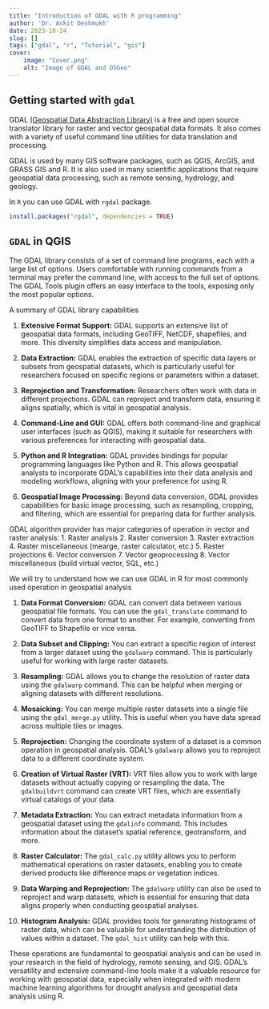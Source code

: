 ```yaml
---
title: "Introduction of GDAL with R programming"
author: 'Dr. Ankit Deshmukh'
date: 2023-10-24
slug: []
tags: ["gdal", "r", "Tutorial", "gis"]
cover:
    image: "Cover.png"
    alt: "Image of GDAL and OSGeo"
---
```


## Getting started with `gdal`

GDAL [(Geospatial Data Abstraction Library)](http://gdal.osgeo.org) is a free and open source translator library for raster and vector geospatial data formats. It also comes with a variety of useful command line utilities for data translation and processing.

GDAL is used by many GIS software packages, such as QGIS, ArcGIS, and GRASS GIS and R. It is also used in many scientific applications that require geospatial data processing, such as remote sensing, hydrology, and geology.

In `R` you can use GDAL with `rgdal` package.

```r
install.packages("rgdal", dependencies = TRUE)
```

## `GDAL` in QGIS 
The GDAL library consists of a set of command line programs, each with a large list of options. Users comfortable with running commands from a terminal may prefer the command line, with access to the full set of options. The GDAL Tools plugin offers an easy interface to the tools, exposing only the most popular options.

A summary of GDAL library capabilities

1. **Extensive Format Support:** GDAL supports an extensive list of geospatial data formats, including GeoTIFF, NetCDF, shapefiles, and more. This diversity simplifies data access and manipulation.

2. **Data Extraction:** GDAL enables the extraction of specific data layers or subsets from geospatial datasets, which is particularly useful for researchers focused on specific regions or parameters within a dataset.

3. **Reprojection and Transformation:** Researchers often work with data in different projections. GDAL can reproject and transform data, ensuring it aligns spatially, which is vital in geospatial analysis.

4. **Command-Line and GUI:** GDAL offers both command-line and graphical user interfaces (such as QGIS), making it suitable for researchers with various preferences for interacting with geospatial data.

5. **Python and R Integration:** GDAL provides bindings for popular programming languages like Python and R. This allows geospatial analysts to incorporate GDAL's capabilities into their data analysis and modeling workflows, aligning with your preference for using R.

6. **Geospatial Image Processing:** Beyond data conversion, GDAL provides capabilities for basic image processing, such as resampling, cropping, and filtering, which are essential for preparing data for further analysis.


GDAL algorithm provider has major categories of operation in vector and raster analysis: 
1. Raster analysis
2. Raster conversion
3. Raster extraction
4. Raster miscellaneous (mearge, raster calculator, etc.)
5. Raster projections
6. Vector conversion
7. Vector geoprocessing
8. Vector miscellaneous (build virtual vector, SQL, etc.)

We will try to understand how we can use GDAL in R for most commonly used operation in geospatial analysis

1. **Data Format Conversion:** GDAL can convert data between various geospatial file formats. You can use the `gdal_translate` command to convert data from one format to another. For example, converting from GeoTIFF to Shapefile or vice versa.



2. **Data Subset and Clipping:** You can extract a specific region of interest from a larger dataset using the `gdalwarp` command. This is particularly useful for working with large raster datasets.

3. **Resampling:** GDAL allows you to change the resolution of raster data using the `gdalwarp` command. This can be helpful when merging or aligning datasets with different resolutions.

4. **Mosaicking:** You can merge multiple raster datasets into a single file using the `gdal_merge.py` utility. This is useful when you have data spread across multiple tiles or images.

5. **Reprojection:** Changing the coordinate system of a dataset is a common operation in geospatial analysis. GDAL's `gdalwarp` allows you to reproject data to a different coordinate system.

6. **Creation of Virtual Raster (VRT):** VRT files allow you to work with large datasets without actually copying or resampling the data. The `gdalbuildvrt` command can create VRT files, which are essentially virtual catalogs of your data.

7. **Metadata Extraction:** You can extract metadata information from a geospatial dataset using the `gdalinfo` command. This includes information about the dataset's spatial reference, geotransform, and more.

8. **Raster Calculator:** The `gdal_calc.py` utility allows you to perform mathematical operations on raster datasets, enabling you to create derived products like difference maps or vegetation indices.

9. **Data Warping and Reprojection:** The `gdalwarp` utility can also be used to reproject and warp datasets, which is essential for ensuring that data aligns properly when conducting geospatial analyses.

10. **Histogram Analysis:** GDAL provides tools for generating histograms of raster data, which can be valuable for understanding the distribution of values within a dataset. The `gdal_hist` utility can help with this.

These operations are fundamental to geospatial analysis and can be used in your research in the field of hydrology, remote sensing, and GIS. GDAL's versatility and extensive command-line tools make it a valuable resource for working with geospatial data, especially when integrated with modern machine learning algorithms for drought analysis and geospatial data analysis using R.
